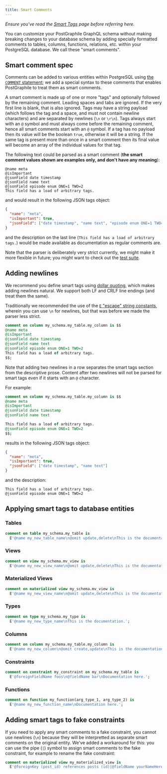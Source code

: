 ```yaml
---
title: Smart Comments
---
```



_Ensure you've read the [Smart Tags](./smart-tags) page before referring here._

<div className={styles.intro}>

You can customize your PostGraphile GraphQL schema without making breaking
changes to your database schema by adding specially formatted comments to
tables, columns, functions, relations, etc. within your PostgreSQL database. We
call these "smart comments".

</div>

## Smart comment spec

Comments can be added to various entities within PostgreSQL using
[the `COMMENT` statement](https://www.postgresql.org/docs/current/sql-comment.html);
we add a special syntax to these comments that enables PostGraphile to treat
them as smart comments.

A smart comment is made up of one or more "tags" and optionally followed by the
remaining comment. Leading spaces and tabs are ignored. If the very first line
is blank, that is also ignored. Tags may have a string payload (which follows
the tag and a space, and must not contain newline characters) and are separated
by newlines (`\n` or `\r\n`). Tags always start with an `@` symbol and must
always come before the remaining comment, hence all smart comments start with
an `@` symbol. If a tag has no payload then its value will be the boolean
`true`, otherwise it will be a string. If the same tag is present more than
once in a smart comment then its final value will become an array of the
individual values for that tag.

The following text could be parsed as a smart comment (**the smart comment
values shown are examples only, and don't have any meaning**):

```
@name meta
@isImportant
@jsonField date timestamp
@jsonField name text
@jsonField episode enum ONE=1 TWO=2
This field has a load of arbitrary tags.
```

and would result in the following JSON tags object:

```json
{
  "name": "meta",
  "isImportant": true,
  "jsonField": ["date timestamp", "name text", "episode enum ONE=1 TWO=2"]
}
```

and the description on the last line
(`This field has a load of arbitrary tags.`) would be made available as
documentation as regular comments are.

Note that the parser is deliberately very strict currently, we might make it
more flexible in future; you might want to check out the
[test suite](https://github.com/graphile/graphile-engine/blob/master/packages/graphile-build-pg/__tests__/tags.test.js).

## Adding newlines

We recommend you define smart tags using [dollar
quoting](https://www.postgresql.org/docs/current/sql-syntax-lexical.html#SQL-SYNTAX-DOLLAR-QUOTING),
which makes adding newlines natural. We support both LF and CRLF line endings
(and treat them the same).

Traditionally we recommended the use of the
[`E` "escape" string constants](https://www.postgresql.org/docs/current/static/sql-syntax-lexical.html#SQL-SYNTAX-CONSTANTS),
wherein you can use `\n` for newlines, but that was before we made the parser less strict.

```sql
comment on column my_schema.my_table.my_column is $$
@name meta
@isImportant
@jsonField date timestamp
@jsonField name text
@jsonField episode enum ONE=1 TWO=2
This field has a load of arbitrary tags.
$$;
```

Note that adding two newlines in a row separates the smart tags section from the
descriptive prose. Content after two newlines will not be parsed for smart tags
even if it starts with an `@` character.

For example:

```sql
comment on column my_schema.my_table.my_column is $$
@name meta
@isImportant
@jsonField date timestamp
@jsonField name text

This field has a load of arbitrary tags.
@jsonField episode enum ONE=1 TWO=2
$$;
```

results in the following JSON tags object:

```json
{
  "name": "meta",
  "isImportant": true,
  "jsonField": ["date timestamp", "name text"]
}
```

and the description:

```
This field has a load of arbitrary tags.
@jsonField episode enum ONE=1 TWO=2
```

## Applying smart tags to database entities

### Tables

```sql
comment on table my_schema.my_table is
  E'@name my_new_table_name\n@omit update,delete\nThis is the documentation.';
```

### Views

```sql
comment on view my_schema.mv_view is
  E'@name my_new_view_name\n@omit update,delete\nThis is the documentation.';
```

### Materialized Views

```sql
comment on materialized view my_schema.mv_view is
  E'@name my_new_view_name\n@omit update,delete\nThis is the documentation.';
```

### Types

```sql
comment on type my_schema.my_type is
  E'@name my_new_type_name\nThis is the documentation.';
```

### Columns

```sql
comment on column my_schema.my_table.my_column is
  E'@name my_new_column\n@omit create,update\nThis is the documentation.';
```

### Constraints

```sql
comment on constraint my_constraint on my_schema.my_table is
  E'@foreignFieldName foos\n@fieldName bar\nDocumentation here.';
```

### Functions

```sql
comment on function my_function(arg_type_1, arg_type_2) is
  E'@name my_new_function_name\nDocumentation here.';
```

## Adding smart tags to fake constraints

If you need to apply any smart comments to a fake constraint, you cannot use
newlines (`\n`) because they will be interpretted as separate smart comments on
the original entity. We've added a workaround for this: you can use the pipe
(`|`) symbol to assign smart comments to the fake constraint, for example to
rename the fake constraint:

```sql
comment on materialized view my_materialized_view is
  E'@foreignKey (post_id) references posts (id)|@fieldName yourNameHere';
```

